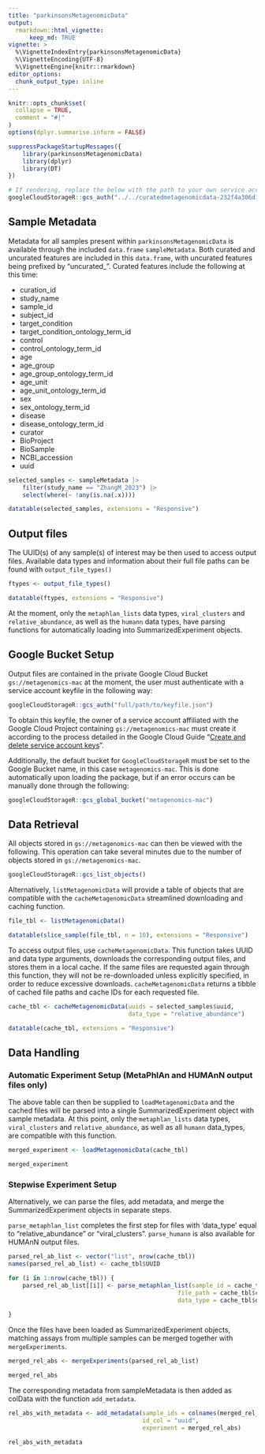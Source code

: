 ```yaml
---
title: "parkinsonsMetagenomicData"
output: 
  rmarkdown::html_vignette:
      keep_md: TRUE
vignette: >
  %\VignetteIndexEntry{parkinsonsMetagenomicData}
  %\VignetteEncoding{UTF-8}
  %\VignetteEngine{knitr::rmarkdown}
editor_options: 
  chunk_output_type: inline
---
```


```r
knitr::opts_chunk$set(
  collapse = TRUE,
  comment = "#|"
)
options(dplyr.summarise.inform = FALSE)
```

```r
suppressPackageStartupMessages({
    library(parkinsonsMetagenomicData)
    library(dplyr)
    library(DT)
})

# If rendering, replace the below with the path to your own service account key
googleCloudStorageR::gcs_auth("../../curatedmetagenomicdata-232f4a306d1d.json")
```

## Sample Metadata

Metadata for all samples present within `parkinsonsMetagenomicData` is available
through the included `data.frame` `sampleMetadata`. Both curated and uncurated
features are included in this `data.frame`, with uncurated features being
prefixed by "uncurated_". Curated features include the following at this time:

 * curation_id
 * study_name
 * sample_id
 * subject_id
 * target_condition
 * target_condition_ontology_term_id
 * control
 * control_ontology_term_id
 * age
 * age_group
 * age_group_ontology_term_id
 * age_unit
 * age_unit_ontology_term_id
 * sex
 * sex_ontology_term_id
 * disease
 * disease_ontology_term_id
 * curator
 * BioProject
 * BioSample
 * NCBI_accession
 * uuid

```r
selected_samples <- sampleMetadata |>
    filter(study_name == "ZhangM_2023") |>
    select(where(~ !any(is.na(.x))))
```

```r
datatable(selected_samples, extensions = "Responsive")
```

## Output files

The UUID(s) of any sample(s) of interest may be then used to access
output files. Available data types and information about their full file paths
can be found with `output_file_types()`

```r
ftypes <- output_file_types()
```

```r
datatable(ftypes, extensions = "Responsive")
```

At the moment, only the `metaphlan_lists` data types, `viral_clusters` and
`relative_abundance`, as well as the `humann` data types, have parsing functions
for automatically loading into SummarizedExperiment objects.

## Google Bucket Setup

Output files are contained in the private Google Cloud Bucket
`gs://metagenomics-mac` at the moment, the user must authenticate with a service
account keyfile in the following way:

```r
googleCloudStorageR::gcs_auth("full/path/to/keyfile.json")
```

To obtain this keyfile, the owner of a service account affiliated with the
Google Cloud Project containing `gs://metagenomics-mac` must create it
according to the process detailed in the Google Cloud Guide
"[Create and delete service account keys](https://cloud.google.com/iam/docs/keys-create-delete)".

Additionally, the default bucket for `GoogleCloudStorageR` must be set to the
Google Bucket name, in this case `metagenomics-mac`. This is done automatically
upon loading the package, but if an error occurs can be manually done through
the following:

```r
googleCloudStorageR::gcs_global_bucket("metagenomics-mac")
```

## Data Retrieval

All objects stored in `gs://metagenomics-mac` can then be viewed with the
following. This operation can take several minutes due to the number of objects
stored in `gs://metagenomics-mac`.

```r
googleCloudStorageR::gcs_list_objects()
```

Alternatively, `listMetagenomicData` will provide a table of objects that are compatible
with the `cacheMetagenomicData` streamlined downloading and caching function.

```r
file_tbl <- listMetagenomicData()
```

```r
datatable(slice_sample(file_tbl, n = 10), extensions = "Responsive")
```

To access output files, use `cacheMetagenomicData`. This function takes UUID and
data type arguments, downloads the corresponding output files, and
stores them in a local cache. If the same files are requested again through this
function, they will not be re-downloaded unless explicitly specified, in order
to reduce excessive downloads. `cacheMetagenomicData` returns a tibble of cached
file paths and cache IDs for each requested file.

```r
cache_tbl <- cacheMetagenomicData(uuids = selected_samples$uuid,
                                  data_type = "relative_abundance")
```

```r
datatable(cache_tbl, extensions = "Responsive")
```

## Data Handling

### Automatic Experiment Setup (MetaPhlAn and HUMAnN output files only)

The above table can then be supplied to `loadMetagenomicData` and the cached
files will be parsed into a single SummarizedExperiment object with sample
metadata. At this point, only the `metaphlan_lists` data types,
`viral_clusters` and `relative_abundance`, as well as all `humann` data_types,
are compatible with this function.

```r
merged_experiment <- loadMetagenomicData(cache_tbl)
```

```r
merged_experiment
```

### Stepwise Experiment Setup

Alternatively, we can parse the files, add metadata, and merge the
SummarizedExperiment objects in separate steps.

`parse_metaphlan_list` completes the first step for files with 'data_type' equal
to "relative_abundance" or "viral_clusters". `parse_humann` is also available
for HUMAnN output files.

```r
parsed_rel_ab_list <- vector("list", nrow(cache_tbl))
names(parsed_rel_ab_list) <- cache_tbl$UUID

for (i in 1:nrow(cache_tbl)) {
    parsed_rel_ab_list[[i]] <- parse_metaphlan_list(sample_id = cache_tbl$UUID[i],
                                                file_path = cache_tbl$cache_path[i],
                                                data_type = cache_tbl$data_type[i])
    
}
```

Once the files have been loaded as SummarizedExperiment objects, matching assays
from multiple samples can be merged together with `mergeExperiments`.

```r
merged_rel_abs <- mergeExperiments(parsed_rel_ab_list)
```

```r
merged_rel_abs
```

The corresponding metadata from sampleMetadata is then added as colData with
the function `add_metadata`.

```r
rel_abs_with_metadata <- add_metadata(sample_ids = colnames(merged_rel_abs),
                                      id_col = "uuid",
                                      experiment = merged_rel_abs)
```

```r
rel_abs_with_metadata
```
